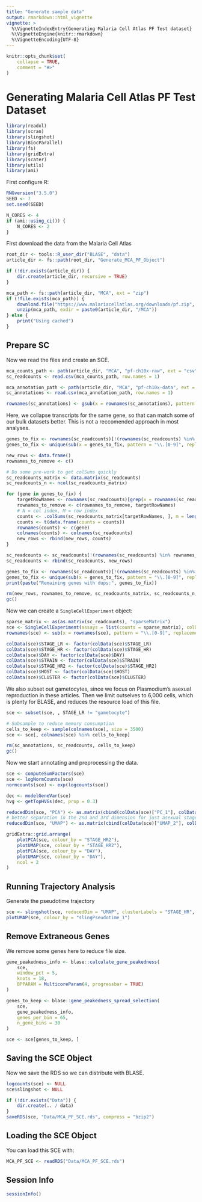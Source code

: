 ```yaml
---
title: "Generate sample data"
output: rmarkdown::html_vignette
vignette: >
  %\VignetteIndexEntry{Generating Malaria Cell Atlas PF Test dataset}
  %\VignetteEngine{knitr::rmarkdown}
  %\VignetteEncoding{UTF-8}
---
```


```r
knitr::opts_chunk$set(
    collapse = TRUE,
    comment = "#>"
)
```

# Generating Malaria Cell Atlas PF Test Dataset

```r
library(readxl)
library(scran)
library(slingshot)
library(BiocParallel)
library(fs)
library(gridExtra)
library(scater)
library(utils)
library(ami)
```

First configure R:
```r
RNGversion("3.5.0")
SEED <- 7
set.seed(SEED)
```

```r
N_CORES <- 4
if (ami::using_ci()) {
    N_CORES <- 2
}
```

First download the data from the Malaria Cell Atlas
```r
root_dir <- tools::R_user_dir("BLASE", "data")
article_dir <- fs::path(root_dir, "Generate_MCA_PF_Object")

if (!dir.exists(article_dir)) {
    dir.create(article_dir, recursive = TRUE)
}

mca_path <- fs::path(article_dir, "MCA", ext = "zip")
if (!file.exists(mca_path)) {
    download.file("https://www.malariacellatlas.org/downloads/pf.zip", mca_path)
    unzip(mca_path, exdir = paste0(article_dir, "/MCA"))
} else {
    print("Using cached")
}
```

## Prepare SC
Now we read the files and create an SCE.

```r
mca_counts_path <- path(article_dir, "MCA", "pf-ch10x-raw", ext = "csv")
sc_readcounts <- read.csv(mca_counts_path, row.names = 1)

mca_annotation_path <- path(article_dir, "MCA", "pf-ch10x-data", ext = "csv")
sc_annotations <- read.csv(mca_annotation_path, row.names = 1)

rownames(sc_annotations) <- gsub(x = rownames(sc_annotations), pattern = "-", replacement = ".", fixed = TRUE)
```

Here, we collapse transcripts for the same gene, so that can match some of our bulk datasets better. This is not a reccomended approach in most analyses.
```r
genes_to_fix <- rownames(sc_readcounts)[!(rownames(sc_readcounts) %in% sub(x = rownames(sc_readcounts), pattern = "\\.[0-9]", replacement = ""))]
genes_to_fix <- unique(sub(x = genes_to_fix, pattern = "\\.[0-9]", replacement = ""))

new_rows <- data.frame()
rownames_to_remove <- c()

# Do some pre-work to get colSums quickly
sc_readcounts_matrix <- data.matrix(sc_readcounts)
sc_readcounts_n <- ncol(sc_readcounts_matrix)

for (gene in genes_to_fix) {
    targetRowNames <- rownames(sc_readcounts)[grep(x = rownames(sc_readcounts), pattern = gene)]
    rownames_to_remove <- c(rownames_to_remove, targetRowNames)
    # N = col index, M = row index
    counts <- .colSums(sc_readcounts_matrix[targetRowNames, ], m = length(targetRowNames), n = sc_readcounts_n)
    counts <- t(data.frame(counts = counts))
    rownames(counts) <- c(gene)
    colnames(counts) <- colnames(sc_readcounts)
    new_rows <- rbind(new_rows, counts)
}

sc_readcounts <- sc_readcounts[!(rownames(sc_readcounts) %in% rownames_to_remove), ]
sc_readcounts <- rbind(sc_readcounts, new_rows)

genes_to_fix <- rownames(sc_readcounts)[!(rownames(sc_readcounts) %in% sub(x = rownames(sc_readcounts), pattern = "\\.[0-9]", replacement = ""))]
genes_to_fix <- unique(sub(x = genes_to_fix, pattern = "\\.[0-9]", replacement = ""))
print(paste("Remaining genes with dups:", genes_to_fix))

rm(new_rows, rownames_to_remove, sc_readcounts_matrix, sc_readcounts_n, genes_to_fix, targetRowNames, gene)
gc()
```

Now we can create a `SingleCellExperiment` object:
```r
sparse_matrix <- as(as.matrix(sc_readcounts), "sparseMatrix")
sce <- SingleCellExperiment(assays = list(counts = sparse_matrix), colData = sc_annotations)
rownames(sce) <- sub(x = rownames(sce), pattern = "\\.[0-9]", replacement = "")

colData(sce)$STAGE_LR <- factor(colData(sce)$STAGE_LR)
colData(sce)$STAGE_HR <- factor(colData(sce)$STAGE_HR)
colData(sce)$DAY <- factor(colData(sce)$DAY)
colData(sce)$STRAIN <- factor(colData(sce)$STRAIN)
colData(sce)$STAGE_HR2 <- factor(colData(sce)$STAGE_HR2)
colData(sce)$HOST <- factor(colData(sce)$HOST)
colData(sce)$CLUSTER <- factor(colData(sce)$CLUSTER)
```

We also subset out gametocytes, since we focus on Plasmodium's asexual reproduction in these articles. Then we limit outselves to 6,000 cells, which is plenty for BLASE, and reduces the resource load of this file.
```r
sce <- subset(sce, , STAGE_LR != "gametocyte")

# Subsample to reduce memory consumption
cells_to_keep <- sample(colnames(sce), size = 3500)
sce <- sce[, colnames(sce) %in% cells_to_keep]

rm(sc_annotations, sc_readcounts, cells_to_keep)
gc()
```

Now we start annotating and preprocessing the data.
```r
sce <- computeSumFactors(sce)
sce <- logNormCounts(sce)
normcounts(sce) <- exp(logcounts(sce))

dec <- modelGeneVar(sce)
hvg <- getTopHVGs(dec, prop = 0.3)

reducedDim(sce, "PCA") <- as.matrix(cbind(colData(sce)["PC_1"], colData(sce)["PC_2"], colData(sce)["PC_3"]))
# better separation in the 2nd and 3rd dimension for just asexual stages
reducedDim(sce, "UMAP") <- as.matrix(cbind(colData(sce)["UMAP_2"], colData(sce)["UMAP_3"]))

gridExtra::grid.arrange(
    plotPCA(sce, colour_by = "STAGE_HR2"),
    plotUMAP(sce, colour_by = "STAGE_HR2"),
    plotPCA(sce, colour_by = "DAY"),
    plotUMAP(sce, colour_by = "DAY"),
    ncol = 2
)
```

## Running Trajectory Analysis

Generate the pseudotime trajectory
```r
sce <- slingshot(sce, reducedDim = "UMAP", clusterLabels = "STAGE_HR", start.clus = "early ring")
plotUMAP(sce, colour_by = "slingPseudotime_1")
```
## Remove Extraneous Genes
We remove some genes here to reduce file size.
```r
gene_peakedness_info <- blase::calculate_gene_peakedness(
    sce,
    window_pct = 5,
    knots = 18,
    BPPARAM = MulticoreParam(4, progressbar = TRUE)
)

genes_to_keep <- blase::gene_peakedness_spread_selection(
    sce,
    gene_peakedness_info,
    genes_per_bin = 65,
    n_gene_bins = 30
)

sce <- sce[genes_to_keep, ]
```

## Saving the SCE Object
Now we save the RDS so we can distribute with BLASE.
```r
logcounts(sce) <- NULL
sce$slingshot <- NULL

if (!dir.exists("Data")) {
    dir.create(.. / data)
}
saveRDS(sce, "Data/MCA_PF_SCE.rds", compress = "bzip2")
```

## Loading the SCE Object
You can load this SCE with:
```r
MCA_PF_SCE <- readRDS("Data/MCA_PF_SCE.rds")
```

## Session Info
``` r
sessionInfo()
```
